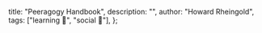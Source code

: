   title: "Peeragogy Handbook",
  description: "",
  author: "Howard Rheingold",
  tags: ["learning 📖", "social 👥"],
};
